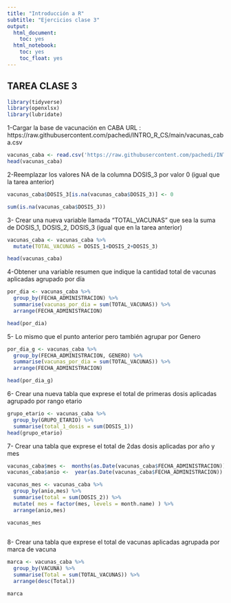 ```yaml
---
title: "Introducción a R"
subtitle: "Ejercicios clase 3"
output:
  html_document:
    toc: yes
  html_notebook:
    toc: yes
    toc_float: yes
---
```

## TAREA CLASE 3

```r
library(tidyverse)
library(openxlsx)
library(lubridate)
```

1-Cargar la base de vacunación en CABA
URL : https://raw.githubusercontent.com/pachedi/INTRO_R_CS/main/vacunas_caba.csv
```r
vacunas_caba <- read.csv('https://raw.githubusercontent.com/pachedi/INTRO_R_CS/main/vacunas_caba.csv')
head(vacunas_caba)
```

2-Reemplazar los valores NA de la columna DOSIS_3 por valor 0 (igual que la tarea anterior)
```r

vacunas_caba$DOSIS_3[is.na(vacunas_caba$DOSIS_3)] <- 0

sum(is.na(vacunas_caba$DOSIS_3))

```

3- Crear una nueva variable llamada "TOTAL_VACUNAS" que sea la suma de DOSIS_1, DOSIS_2, DOSIS_3 (igual que en la tarea anterior)
```r
vacunas_caba <- vacunas_caba %>% 
  mutate(TOTAL_VACUNAS = DOSIS_1+DOSIS_2+DOSIS_3)

head(vacunas_caba)
```

4-Obtener una variable resumen que indique la cantidad total de vacunas aplicadas agrupado por día
```r
por_dia <- vacunas_caba %>% 
  group_by(FECHA_ADMINISTRACION) %>% 
  summarise(vacunas_por_dia = sum(TOTAL_VACUNAS)) %>% 
  arrange(FECHA_ADMINISTRACION)

head(por_dia)
```

5- Lo mismo que el punto anterior pero también agrupar por Genero
```r
por_dia_g <- vacunas_caba %>% 
  group_by(FECHA_ADMINISTRACION, GENERO) %>% 
  summarise(vacunas_por_dia = sum(TOTAL_VACUNAS)) %>% 
  arrange(FECHA_ADMINISTRACION)

head(por_dia_g)
```
6- Crear una nueva tabla que exprese el total de primeras dosis aplicadas agrupado por rango etario
```r
grupo_etario <- vacunas_caba %>% 
  group_by(GRUPO_ETARIO) %>% 
  summarise(total_1_dosis = sum(DOSIS_1))
head(grupo_etario)
```
7- Crear una tabla que exprese el total de 2das dosis aplicadas por año y mes
```r

vacunas_caba$mes <-  months(as.Date(vacunas_caba$FECHA_ADMINISTRACION)) 
vacunas_caba$anio <-  year(as.Date(vacunas_caba$FECHA_ADMINISTRACION)) 

vacunas_mes <- vacunas_caba %>% 
  group_by(anio,mes) %>% 
  summarise(total = sum(DOSIS_2)) %>% 
  mutate( mes = factor(mes, levels = month.name) ) %>% 
  arrange(anio,mes)

vacunas_mes
  
```
8- Crear una tabla que exprese el total de vacunas aplicadas agrupada por marca de vacuna
```r

marca <- vacunas_caba %>% 
  group_by(VACUNA) %>% 
  summarise(Total = sum(TOTAL_VACUNAS)) %>% 
  arrange(desc(Total))

marca
```